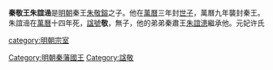 '''秦敬王朱誼澏'''{{BD||？|1586年|catIdx=Z朱誼澏}}是[[明朝|明朝]]秦王[[朱敬鎔|朱敬鎔]]之子。他在[[萬曆|萬曆]]三年封[[世子|世子]]，萬曆九年襲封秦王。朱誼澏在[[萬曆|萬曆]]十四年死，[[諡號|諡號]]'''敬'''，無子，他的弟弟秦肅王[[朱誼漶|朱誼漶]]繼承他。元妃许氏

{{s-start}}
{{s-before|父靖王[[朱敬鎔|朱敬鎔]]}}
{{s-ttl|title=[[明朝藩王列表_(秦王系)|明秦國國王]]|years=1581年－1586年}}
{{s-aft|after=弟肅王[[朱誼漶|朱誼漶]]}}
{{end}}

[[category:明朝宗室|category:明朝宗室]]
[[Category:明朝秦藩國王|Category:明朝秦藩國王]]
[[Category:諡敬|Category:諡敬]]